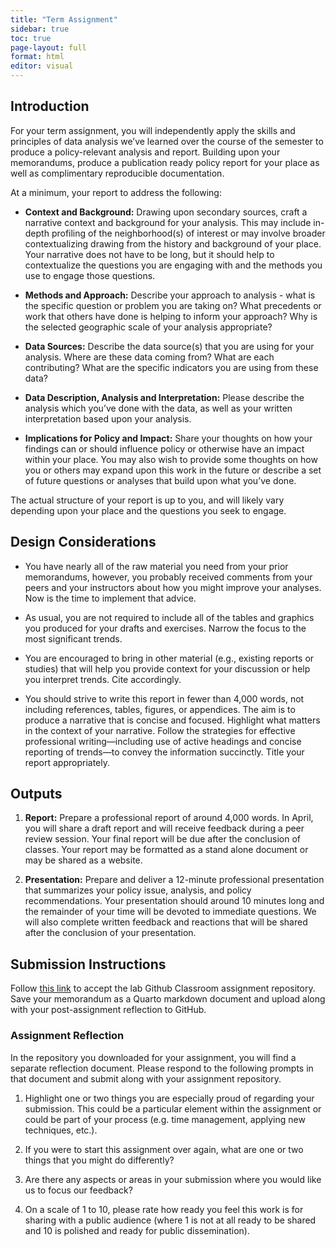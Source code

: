 ```yaml
---
title: "Term Assignment"
sidebar: true
toc: true
page-layout: full
format: html
editor: visual
---
```


## Introduction

For your term assignment, you will independently apply the skills and principles of data analysis we've learned over the course of the semester to produce a policy-relevant analysis and report. Building upon your memorandums, produce a publication ready policy report for your place as well as complimentary reproducible documentation.

At a minimum, your report to address the following:

-   **Context and Background:** Drawing upon secondary sources, craft a narrative context and background for your analysis. This may include in-depth profiling of the neighborhood(s) of interest or may involve broader contextualizing drawing from the history and background of your place. Your narrative does not have to be long, but it should help to contextualize the questions you are engaging with and the methods you use to engage those questions.

-   **Methods and Approach:** Describe your approach to analysis - what is the specific question or problem you are taking on? What precedents or work that others have done is helping to inform your approach? Why is the selected geographic scale of your analysis appropriate?

-   **Data Sources:** Describe the data source(s) that you are using for your analysis. Where are these data coming from? What are each contributing? What are the specific indicators you are using from these data?

-   **Data Description, Analysis and Interpretation:** Please describe the analysis which you've done with the data, as well as your written interpretation based upon your analysis.

-   **Implications for Policy and Impact:** Share your thoughts on how your findings can or should influence policy or otherwise have an impact within your place. You may also wish to provide some thoughts on how you or others may expand upon this work in the future or describe a set of future questions or analyses that build upon what you've done.

The actual structure of your report is up to you, and will likely vary depending upon your place and the questions you seek to engage.

## Design Considerations

-   You have nearly all of the raw material you need from your prior memorandums, however, you probably received comments from your peers and your instructors about how you might improve your analyses. Now is the time to implement that advice.

-   As usual, you are not required to include all of the tables and graphics you produced for your drafts and exercises. Narrow the focus to the most significant trends.

-   You are encouraged to bring in other material (e.g., existing reports or studies) that will help you provide context for your discussion or help you interpret trends. Cite accordingly.

-   You should strive to write this report in fewer than 4,000 words, not including references, tables, figures, or appendices. The aim is to produce a narrative that is concise and focused. Highlight what matters in the context of your narrative. Follow the strategies for effective professional writing---including use of active headings and concise reporting of trends---to convey the information succinctly. Title your report appropriately.

## Outputs

1.  **Report:** Prepare a professional report of around 4,000 words. In April, you will share a draft report and will receive feedback during a peer review session. Your final report will be due after the conclusion of classes. Your report may be formatted as a stand alone document or may be shared as a website.

2.  **Presentation:** Prepare and deliver a 12-minute professional presentation that summarizes your policy issue, analysis, and policy recommendations. Your presentation should around 10 minutes long and the remainder of your time will be devoted to immediate questions. We will also complete written feedback and reactions that will be shared after the conclusion of your presentation.

## Submission Instructions

Follow [this link](https://classroom.github.com/a/WmummQSM) to accept the lab Github Classroom assignment repository. Save your memorandum as a Quarto markdown document and upload along with your post-assignment reflection to GitHub.

### Assignment Reflection

In the repository you downloaded for your assignment, you will find a separate reflection document. Please respond to the following prompts in that document and submit along with your assignment repository.

1.  Highlight one or two things you are especially proud of regarding your submission. This could be a particular element within the assignment or could be part of your process (e.g. time management, applying new techniques, etc.).

2.  If you were to start this assignment over again, what are one or two things that you might do differently?

3.  Are there any aspects or areas in your submission where you would like us to focus our feedback?

4.  On a scale of 1 to 10, please rate how ready you feel this work is for sharing with a public audience (where 1 is not at all ready to be shared and 10 is polished and ready for public dissemination).
